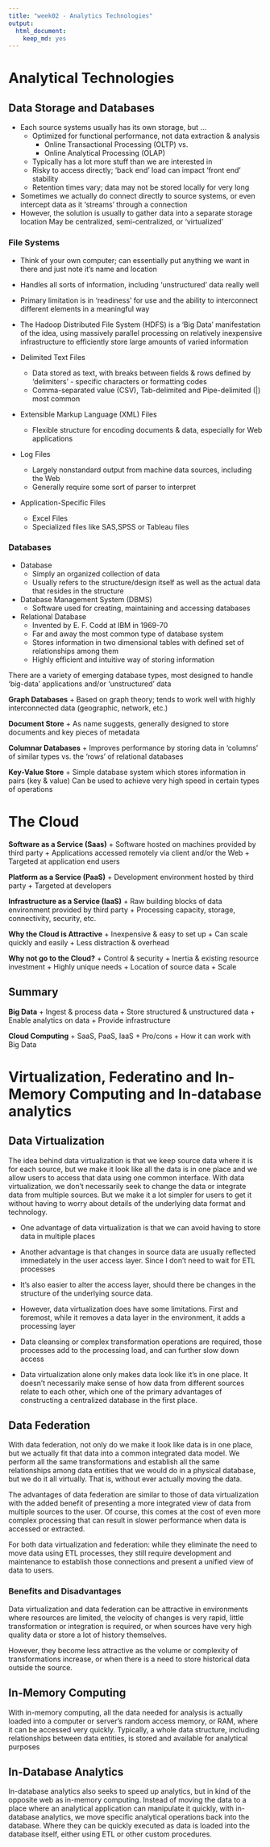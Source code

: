 ```yaml
---
title: "week02 - Analytics Technologies"
output:
  html_document:
    keep_md: yes
---
```


# Analytical Technologies

## Data Storage and Databases

+ Each source systems usually has its own storage, but ...
  + Optimized for functional performance, not data extraction & analysis
    + Online Transactional Processing (OLTP)  vs.
    + Online Analytical Processing (OLAP) 
  + Typically has a lot more stuff than we are interested in
  + Risky to access directly; ‘back end’ load can impact ‘front end’ stability
  + Retention times vary; data may not be stored locally for very long
+ Sometimes we actually do connect directly to source systems, or even intercept data as it ‘streams’ through a connection
+ However, the solution is usually to gather data into a separate storage location
May be centralized, semi-centralized, or ‘virtualized’

### File Systems

+ Think of your own computer; can essentially put anything we want in there and just note it’s name and location
+ Handles all sorts of information, including ‘unstructured’ data really well
+ Primary limitation is in ‘readiness’ for use and the ability to interconnect different elements in a meaningful way
+ The Hadoop Distributed File System (HDFS) is a ‘Big Data’ manifestation of the idea, using massively parallel processing on relatively inexpensive infrastructure to efficiently store large amounts of varied information

+ Delimited Text Files
  + Data stored as text, with breaks between fields & rows defined by  ‘delimiters’ - specific characters or formatting codes
  + Comma-separated value (CSV), Tab-delimited and Pipe-delimited (|) most common
+ Extensible Markup Language (XML) Files
  + Flexible structure for encoding documents & data, especially for Web applications
+ Log Files
  + Largely nonstandard output from machine data sources, including the Web
  + Generally require some sort of parser to interpret
+ Application-Specific Files
  + Excel Files
  + Specialized files like SAS,SPSS or Tableau files
  
### Databases

+ Database
  + Simply an organized collection of data
  + Usually refers to the structure/design itself as well as the actual data that resides in the structure

+ Database Management System (DBMS)
  + Software used for creating, maintaining and accessing databases
+ Relational Database
  + Invented by E. F. Codd at IBM in 1969-70
  + Far and away the most common type of database system
  + Stores information in two dimensional tables with defined set of relationships among them
  + Highly efficient and intuitive way of storing information
  
There are a variety of emerging database types, most designed to handle ‘big-data’ applications and/or ‘unstructured’ data

**Graph Databases**
+ Based on graph theory; tends to work well with highly interconnected data (geographic, network, etc.)

**Document Store**
+ As name suggests, generally designed to store documents and key pieces of metadata

**Columnar Databases**
+ Improves performance by storing data in ‘columns’ of similar types vs. the ‘rows’ of relational databases

**Key-Value Store**
+ Simple database system which stores information in pairs (key & value)
Can be used to achieve very high speed in certain types of operations

# The Cloud

**Software as a Service (Saas)**
+ Software hosted on machines provided by third party
+ Applications accessed remotely via client and/or the Web
+ Targeted at application end users 

**Platform as a Service (PaaS)**
+ Development environment hosted by third party
+ Targeted at developers

**Infrastructure as a Service (IaaS)**
+ Raw building blocks of data environment provided by third party
+ Processing capacity, storage, connectivity, security, etc.


**Why the Cloud is Attractive**
+ Inexpensive & easy to set up
+ Can scale quickly and easily
+ Less distraction & overhead

**Why not go to the Cloud?**
+ Control & security
+ Inertia & existing resource investment
+ Highly unique needs
+ Location of source data
+ Scale

## Summary

**Big Data**
+ Ingest & process data
+ Store structured & unstructured data
+ Enable analytics on data
+ Provide infrastructure

**Cloud Computing**
+ SaaS, PaaS, IaaS
+ Pro/cons
+ How it can work with Big Data

# Virtualization, Federatino and In-Memory Computing and In-database analytics

## Data Virtualization

The idea behind data virtualization is that we keep source data where it is for each source, but we make it look like all the data is in one place and we allow users to access that data using one common interface. With data virtualization, we don't necessarily seek to change the data or integrate data from multiple sources. But we make it a lot simpler for users to get it without having to worry about details of the underlying data format and technology.

+ One advantage of data virtualization is that we can avoid having to store data in multiple places
+ Another advantage is that changes in source data are usually reflected immediately in the user access layer. Since I don't need to wait for ETL processes
+ It's also easier to alter the access layer, should there be changes in the structure of the underlying source data.

+ However, data virtualization does have some limitations. First and foremost, while it removes a data layer in the environment, it adds a processing layer
+ Data cleansing or complex transformation operations are required, those processes add to the processing load, and can further slow down access
+ Data virtualization alone only makes data look like it's in one place. It doesn't necessarily make sense of how data from different sources relate to each other, which one of the primary advantages of constructing a centralized database in the first place.

## Data Federation

With data federation, not only do we make it look like data is in one place, but we actually fit that data into a common integrated data model. We perform all the same transformations and establish all the same relationships among data entities that we would do in a physical database, but we do it all virtually. That is, without ever actually moving the data.

The advantages of data federation are similar to those of data virtualization with the added benefit of presenting a more integrated view of data from multiple sources to the user. Of course, this comes at the cost of even more complex processing that can result in slower performance when data is accessed or extracted.

For both data virtualization and federation: while they eliminate the need to move data using ETL processes, they still require development and maintenance to establish those connections and present a unified view of data to users.

### Benefits and Disadvantages

Data virtualization and data federation can be attractive in environments where resources are limited, the velocity of changes is very rapid, little transformation or integration is required, or when sources have very high quality data or store a lot of history themselves. 

However, they become less attractive as the volume or complexity of transformations increase, or when there is a need to store historical data outside the source.

## In-Memory Computing

With in-memory computing, all the data needed for analysis is actually loaded into a computer or server's random access memory, or RAM, where it can be accessed very quickly. Typically, a whole data structure, including relationships between data entities, is stored and available for analytical purposes

## In-Database Analytics

In-database analytics also seeks to speed up analytics, but in kind of the opposite web as in-memory computing. Instead of moving the data to a place where an analytical application can manipulate it quickly, with in-database analytics, we move specific analytical operations back into the database. Where they can be quickly executed as data is loaded into the database itself, either using ETL or other custom procedures. 




